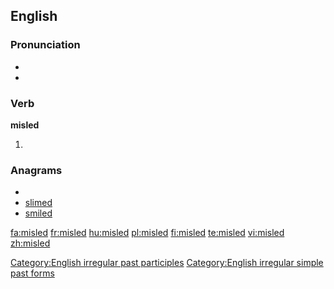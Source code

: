 ==English==

===Pronunciation===
* {{SAMPA|/%mIs"lEd/}}
* {{IPA|/ˌmɪsˈlεd/}}

===Verb===
'''misled'''

# {{past of|mislead}}

===Anagrams===
* {{alphagram|deilms}}
* [[slimed#English|slimed]]
* [[smiled#English|smiled]]

[[Category:English irregular past participles]]
[[Category:English irregular simple past forms]]

[[fa:misled]]
[[fr:misled]]
[[hu:misled]]
[[pl:misled]]
[[fi:misled]]
[[te:misled]]
[[vi:misled]]
[[zh:misled]]